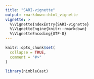```yaml
---
title: "SARI-vignette"
output: rmarkdown::html_vignette
vignette: >
  %\VignetteIndexEntry{SARI-vignette}
  %\VignetteEngine{knitr::rmarkdown}
  %\VignetteEncoding{UTF-8}
---
```


```r
knitr::opts_chunk$set(
  collapse = TRUE,
  comment = "#>"
)
```

```r
library(nimbleCast)
```
